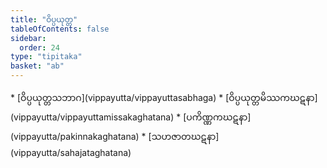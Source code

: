```yaml
---
title: "ဝိပ္ပယုတ္တ"
tableOfContents: false
sidebar:
  order: 24
type: "tipitaka"
basket: "ab"
---
```



<DynamicBreadcrumb />



<TableOfContents>
* [ဝိပ္ပယုတ္တသဘာဂ](vippayutta/vippayuttasabhaga)
* [ဝိပ္ပယုတ္တမိဿကဃဋနာ](vippayutta/vippayuttamissakaghatana)
* [ပကိဏ္ဏကဃဋနာ](vippayutta/pakinnakaghatana)
* [သဟဇာတဃဋနာ](vippayutta/sahajataghatana)
</TableOfContents>